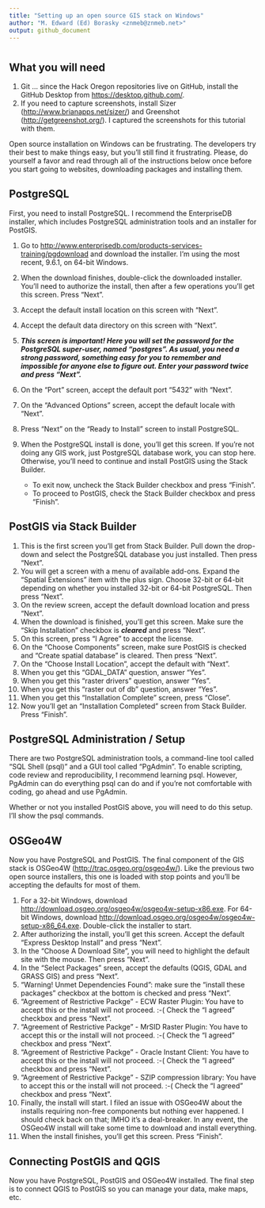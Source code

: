 ```yaml
---
title: "Setting up an open source GIS stack on Windows"
author: "M. Edward (Ed) Borasky <znmeb@znmeb.net>"
output: github_document
---
```




# 

## What you will need
1. Git ... since the Hack Oregon repositories live on GitHub, install the GitHub Desktop from <https://desktop.github.com/>.
2. If you need to capture screenshots, install Sizer (<http://www.brianapps.net/sizer/>) and Greenshot (<http://getgreenshot.org/>). I captured the screenshots for this tutorial with them.

Open source installation on Windows can be frustrating. The developers try their best to make things easy, but you'll still find it frustrating. Please, do yourself a favor and read through all of the instructions below once before you start going to websites, downloading packages and installing them.

## PostgreSQL
First, you need to install PostgreSQL. I recommend the EnterpriseDB installer, which includes PostgreSQL administration tools and an installer for PostGIS.

1. Go to <http://www.enterprisedb.com/products-services-training/pgdownload> and download the installer. I'm using the most recent, 9.6.1, on 64-bit Windows.
2. When the download finishes, double-click the downloaded installer. You'll need to authorize the install, then after a few operations you'll get this screen. Press "Next".
3. Accept the default install location on this screen with "Next".
4. Accept the default data directory on this screen with "Next".
5. ***This screen is important! Here you will set the password for the PostgreSQL super-user, named "postgres". As usual, you need a strong password, something easy for you to remember and impossible for anyone else to figure out. Enter your password twice and press "Next".***
6. On the "Port" screen, accept the default port "5432" with "Next".
7. On the "Advanced Options" screen, accept the default locale with "Next".
8. Press "Next" on the "Ready to Install" screen to install PostgreSQL.
9. When the PostgreSQL install is done, you'll get this screen. If you're not doing any GIS work, just PostgreSQL database work, you can stop here. Otherwise, you'll need to continue and install PostGIS using the Stack Builder.

	* To exit now, uncheck the Stack Builder checkbox and press "Finish".
	* To proceed to PostGIS, check the Stack Builder checkbox and press "Finish".

## PostGIS via Stack Builder
1. This is the first screen you'll get from Stack Builder. Pull down the drop-down and select the PostgreSQL database you just installed. Then press "Next".
2. You will get a screen with a menu of available add-ons. Expand the "Spatial Extensions" item with the plus sign. Choose 32-bit or 64-bit depending on whether you installed 32-bit or 64-bit PostgreSQL. Then press "Next".
3. On the review screen, accept the default download location and press "Next".
4. When the download is finished, you'll get this screen. Make sure the "Skip Installation" checkbox is ***cleared*** and press "Next".
5. On this screen, press "I Agree" to accept the license.
6. On the "Choose Components" screen, make sure PostGIS is checked and "Create spatial database" is cleared. Then press "Next".
7. On the "Choose Install Location", accept the default with "Next".
8. When you get this "GDAL_DATA" question, answer "Yes".
9. When you get this "raster drivers" question, answer "Yes".
10. When you get this "raster out of db" question, answer "Yes".
11. When you get this "Installation Complete" screen, press "Close".
12. Now you'll get an "Installation Completed" screen from Stack Builder. Press "Finish".

## PostgreSQL Administration / Setup
There are two PostgreSQL administration tools, a command-line tool called "SQL Shell (psql)" and a GUI tool called "PgAdmin". To enable scripting, code review and reproducibility, I recommend learning psql. However, PgAdmin can do everything psql can do and if you're not comfortable with coding, go ahead and use PgAdmin.

Whether or not you installed PostGIS above, you will need to do this setup. I'll show the psql commands.

## OSGeo4W
Now you have PostgreSQL and PostGIS. The final component of the GIS stack is OSGeo4W (<http://trac.osgeo.org/osgeo4w/>). Like the previous two open source installers, this one is loaded with stop points and you'll be accepting the defaults for most of them.

1. For a 32-bit Windows, download <http://download.osgeo.org/osgeo4w/osgeo4w-setup-x86.exe>. For 64-bit Windows, download <http://download.osgeo.org/osgeo4w/osgeo4w-setup-x86_64.exe>. Double-click the installer to start.
2. After authorizing the install, you'll get this screen. Accept the default "Express Desktop Install" and press "Next".
3. In the "Choose A Download Site", you will need to highlight the default site with the mouse. Then press "Next".
4. In the "Select Packages" sreen, accept the defaults (QGIS, GDAL and GRASS GIS) and press "Next".
5. "Warning! Unmet Dependencies Found": make sure the "install these packages" checkbox at the bottom is checked and press "Next".
6. "Agreement of Restrictive Packge" - ECW Raster Plugin: You have to accept this or the install will not proceed. :-( Check the "I agreed" checkbox and press "Next".
7. "Agreement of Restrictive Packge" - MrSID Raster Plugin: You have to accept this or the install will not proceed. :-( Check the "I agreed" checkbox and press "Next".
8. "Agreement of Restrictive Packge" - Oracle Instant Client: You have to accept this or the install will not proceed. :-( Check the "I agreed" checkbox and press "Next".
9. "Agreement of Restrictive Packge" - SZIP compression library: You have to accept this or the install will not proceed. :-( Check the "I agreed" checkbox and press "Next".
10. Finally, the install will start. I filed an issue with OSGeo4W about the installs requiring non-free components but nothing ever happened. I should check back on that; IMHO it's a deal-breaker. In any event, the OSGeo4W install will take some time to download and install everything.
11. When the install finishes, you'll get this screen. Press "Finish".

## Connecting PostGIS and QGIS
Now you have PostgreSQL, PostGIS and OSGeo4W installed. The final step is to connect QGIS to PostGIS so you can manage your data, make maps, etc.
